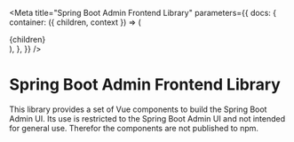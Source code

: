 
<Meta
  title="Spring Boot Admin Frontend Library"
  parameters={{
    docs: {
      container: ({ children, context }) => (
        <DocsContainer context={context}>
          <div className="prose">{children}</div>
        </DocsContainer>
      ),
    },
  }}
/>

# Spring Boot Admin Frontend Library

This library provides a set of Vue components to build the Spring Boot Admin UI.
Its use is restricted to the Spring Boot Admin UI and not intended for general use.
Therefor the components are not published to npm.
